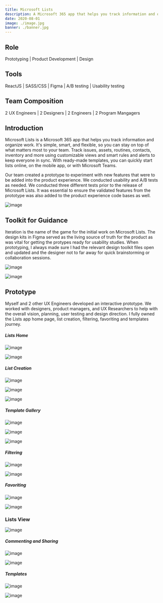 ```yaml
---
title: Microsoft Lists
description: A Microsoft 365 app that helps you track information and organize work. It's simple, smart, and flexible, so you can stay on top of what matters most to your team.
date: 2020-08-01
image: ./image.jpg
banner: ./banner.jpg
---
```


## Role

Prototyping    |    Product Development    |    Design   


## Tools

ReactJS   |   SASS/CSS   |   Figma    |    A/B testing   |   Usability testing

## Team Composition

2 UX Engineers    |    2 Designers    |   2 Engineers   | 2 Program Mangagers   


## Introduction
Microsoft Lists is a Microsoft 365 app that helps you track information and organize work. It's simple, smart, and flexible, so you can stay on top of what matters most to your team. Track issues, assets, routines, contacts, inventory and more using customizable views and smart rules and alerts to keep everyone in sync. With ready-made templates, you can quickly start lists online, on the mobile app, or with Microsoft Teams.

Our team created a prototype to experiment with new features that were to be added into the product experience. We conducted usability and A/B tests as needed. We conducted three different tests prior to the release of Microsoft Lists. It was essential to ensure the validated features from the prototype was also added to the product experience code bases as well. 

<Row>
<Col>

![image](./web-mobile.png)

</Col>
</Row>

## Toolkit for Guidance
Iteration is the name of the game for the initial work on Microsoft Lists. The design kits in Figma served as the living source of truth for the product as was vital for getting the protypes ready for usability studies. When prototyping, I always made sure I had the relevant design toolkit files open and updated and the designer not to far away for quick brainstorming or collaboration sessions. 
<Row>
<Col>

![image](./colors.png)


</Col>
<Col>

![image](./web-toolkit.png)


</Col>
</Row>



## Prototype
Myself and 2 other UX Engineers developed an interactive prototype. We worked with designers, product managers, and UX Researchers to help with the overall vision, planning, user testing and design direction. I fully owned the Lists app home page, list creation, filtering, favoriting and templates journey.


##### Lists Home 
<Row>
<Col>

![image](./lists-landing.png)


</Col>
<Col>

![image](./recent-lists.png)

</Col>
</Row>



##### List Creation
<Row>
<Col>

![image](./create-list.png)

</Col>
</Row>

<Row>
<Col>

![image](./create-list-02.png)

</Col>
<Col>

![image](./create-list-03.png)

</Col>
</Row>




##### Template Gallery
<Row>
<Col>

![image](./lists-template-01.png)

</Col>
</Row>

<Row>
<Col>

![image](./lists-template-03.png)

</Col>
<Col>

![image](./lists-template-04.png)

</Col>
</Row>



##### Filtering 
<Row>
<Col>

![image](./filtering-01.png)

</Col>
<Col>

![image](./filtering-02.png)

</Col>
</Row>


##### Favoriting
<Row>
<Col>

![image](./favoriting-01.png)

</Col>
<Col>

![image](./favoriting-02.png)

</Col>
</Row>


### Lists View

<Row>
<Col>

![image](./lists-commenting.png)

</Col>
</Row>


##### Commenting and Sharing
<Row>
<Col>

![image](./lists-comment-02.png)

</Col>
<Col>

![image](./lists-share-item.png)

</Col>
</Row>

##### Templates
<Row>
<Col>

![image](./lists-comment-02.png)

</Col>
<Col>

![image](./lists-share-item.png)

</Col>
</Row>